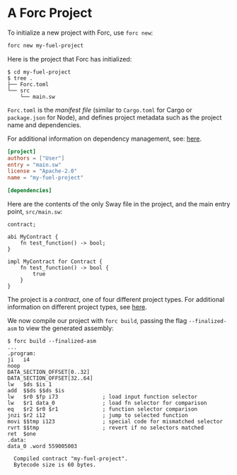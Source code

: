 # A Forc Project

To initialize a new project with Forc, use `forc new`:

```sh
forc new my-fuel-project
```

Here is the project that Forc has initialized:

<!-- This section should show the tree for a new forc project -->
<!-- tree:example:start -->
```console
$ cd my-fuel-project
$ tree .
├── Forc.toml
└── src
    └── main.sw
```
<!-- tree:example:end -->

<!-- This section should explain the `Forc.toml` file -->
<!-- forc_toml:example:start -->
`Forc.toml` is the _manifest file_ (similar to `Cargo.toml` for Cargo or `package.json` for Node), and defines project metadata such as the project name and dependencies.
<!-- forc_toml:example:end -->

For additional information on dependency management, see: [here](../forc/dependencies.md).

```toml
[project]
authors = ["User"]
entry = "main.sw"
license = "Apache-2.0"
name = "my-fuel-project"

[dependencies]
```

Here are the contents of the only Sway file in the project, and the main entry point, `src/main.sw`:

```sway
contract;

abi MyContract {
    fn test_function() -> bool;
}

impl MyContract for Contract {
    fn test_function() -> bool {
        true
    }
}
```

The project is a _contract_, one of four different project types. For additional information on different project types, see [here](../sway-program-types/index.md).

We now compile our project with `forc build`, passing the flag `--finalized-asm` to view the generated assembly:

```console
$ forc build --finalized-asm
...
.program:
ji   i4
noop
DATA_SECTION_OFFSET[0..32]
DATA_SECTION_OFFSET[32..64]
lw   $ds $is 1
add  $$ds $$ds $is
lw   $r0 $fp i73              ; load input function selector
lw   $r1 data_0               ; load fn selector for comparison
eq   $r2 $r0 $r1              ; function selector comparison
jnzi $r2 i12                  ; jump to selected function
movi $$tmp i123               ; special code for mismatched selector
rvrt $$tmp                    ; revert if no selectors matched
ret  $one
.data:
data_0 .word 559005003

  Compiled contract "my-fuel-project".
  Bytecode size is 60 bytes.
```